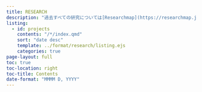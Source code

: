 ```yaml
---
title: RESEARCH
description: "過去すべての研究については[Researchmap](https://researchmap.jp/shingonitta)、[Google Scholar](https://scholar.google.co.jp/citations?hl=ja&user=QJx5LRgAAAAJ&view_op=list_works&gmla=AJ1KiT3hvOAOFgTV7rGvKzHIwy0qyY5lPe862Uq5SSls-1Tt3EnTkvvSXrLEslQnNdjYkRVhtOVdJu66YaqL1jKputV2N0djHaETFidZdATIsCSaiotekpjfOzk)をご参照ください。"
listing:
  - id: projects
    contents: "/*/index.qmd"
    sort: "date desc"
    template: ../format/research/listing.ejs
    categories: true
page-layout: full
toc: true
toc-location: right
toc-title: Contents
date-format: "MMMM D, YYYY"
---
```


:::{#projects}
:::
